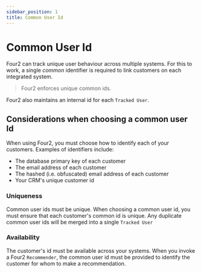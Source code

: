 ```yaml
---
sidebar_position: 1
title: Common User Id
---
```


# Common User Id

Four2 can track unique user behaviour across multiple systems. 
For this to work, a single *common* identifier is required to link customers on each integrated system.

> Four2 enforces unique common ids.

Four2 also maintains an internal id for each `Tracked User`.

## Considerations when choosing a common user Id

When using Four2, you must choose how to identify each of your customers.
Examples of identifiers include:

- The database primary key of each customer
- The email address of each customer
- The hashed (i.e. obfuscated) email address of each customer
- Your CRM's unique customer id

### Uniqueness

Common user ids must be unique.
When choosing a common user id, you must ensure that each customer's common id is unique.
Any duplicate common user ids will be merged into a single `Tracked User`

### Availability

The customer's id must be available across your systems. 
When you invoke a Four2 `Recommender`, the common user id must be provided to identify the customer for whom to make a recommendation.
